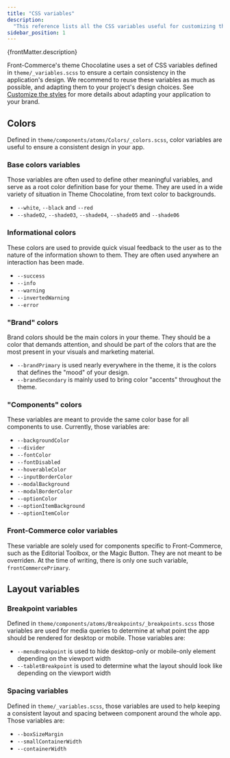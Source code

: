 ```yaml
---
title: "CSS variables"
description:
  "This reference lists all the CSS variables useful for customizing the theme."
sidebar_position: 1
---
```


<p>{frontMatter.description}</p>

Front-Commerce's theme Chocolatine uses a set of CSS variables defined in
`theme/_variables.scss` to ensure a certain consistency in the application's
design. We recommend to reuse these variables as much as possible, and adapting
them to your project's design choices. See
[Customize the styles](/docs/3.x/guides/customize-the-styles) for more details
about adapting your application to your brand.

## Colors

Defined in `theme/components/atoms/Colors/_colors.scss`, color variables are
useful to ensure a consistent design in your app.

### Base colors variables

Those variables are often used to define other meaningful variables, and serve
as a root color definition base for your theme. They are used in a wide variety
of situation in Theme Chocolatine, from text color to backgrounds.

- `--white`, `--black` and `--red`
- `--shade02`, `--shade03`, `--shade04`, `--shade05` and `--shade06`

### Informational colors

These colors are used to provide quick visual feedback to the user as to the
nature of the information shown to them. They are often used anywhere an
interaction has been made.

- `--success`
- `--info`
- `--warning`
- `--invertedWarning`
- `--error`

### "Brand" colors

Brand colors should be the main colors in your theme. They should be a color
that demands attention, and should be part of the colors that are the most
present in your visuals and marketing material.

- `--brandPrimary` is used nearly everywhere in the theme, it is the colors that
  defines the "mood" of your design.
- `--brandSecondary` is mainly used to bring color "accents" throughout the
  theme.

### "Components" colors

These variables are meant to provide the same color base for all components to
use. Currently, those variables are:

- `--backgroundColor`
- `--divider`
- `--fontColor`
- `--fontDisabled`
- `--hoverableColor`
- `--inputBorderColor`
- `--modalBackground`
- `--modalBorderColor`
- `--optionColor`
- `--optionItemBackground`
- `--optionItemColor`

### Front-Commerce color variables

These variable are solely used for components specific to Front-Commerce, such
as the Editorial Toolbox, or the Magic Button. They are not meant to be
overriden. At the time of writing, there is only one such variable,
`frontCommercePrimary`.

## Layout variables

### Breakpoint variables

Defined in `theme/components/atoms/Breakpoints/_breakpoints.scss` those
variables are used for media queries to determine at what point the app should
be rendered for desktop or mobile. Those variables are:

- `--menuBreakpoint` is used to hide desktop-only or mobile-only element
  depending on the viewport width
- `--tabletBreakpoint` is used to determine what the layout should look like
  depending on the viewport width

### Spacing variables

Defined in `theme/_variables.scss`, those variables are used to help keeping a
consistent layout and spacing between component around the whole app. Those
variables are:

- `--boxSizeMargin`
- `--smallContainerWidth`
- `--containerWidth`
